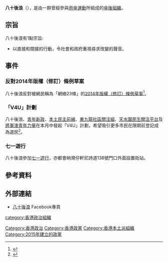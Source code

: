 {{Notability Unreferenced|time=2020-05-05T03:41:27+00:00}}
{{香港政黨表
|中文名稱=八十後浪
|英文名稱=80smomentum
|黨徽文件名 =  [[File:80_smomentum_Logo.jpg|200px]]
|色彩編碼=#FFDD33
|組織形式=
|註冊編號=
|主席=[[高天暉|高天暉]]
|創立=2015年3月23日
|總部=
|黨員人數=
|象徵顏色=[[黃色|黃色]]
|政黨口號=
|立法會議席={{Infobox political party/seats|0|70|hex=#FFDD33}}
|區議會議席={{Infobox political party/seats|0|458|hex=#FFDD33}}
|選舉委員會={{Infobox political party/seats|0|1200|hex=#FFDD33}}
|政治派系= [[本土派_(香港)|本土派]]
|意識形態= [[自由主義|自由主義]]<br>[[香港本土化運動|本土主義]]
|政治立场= [[中間偏左|中間偏左]]
|網站= {{facebook|80smomentum}}
}}
'''八十後浪'''（{{lang-en|80smomentum}}），是由一群曾經參與[[雨傘運動|雨傘運動]]所組成的[[傘後組織|傘後組織]]。

== 宗旨 ==
八十後浪有1點宗旨:
*以直接和間接的行動，令社會和政府重視尋求改變的聲音。

== 事件 ==
=== 反對2014年版權（修訂）條例草案 ===  
八十後浪反對被網民稱為「網絡23條」的[[2014年版權（修訂）條例草案|2014年版權（修訂）條例草案]]<ref>{{Cite web |url=http://tmhk.org/2015/12/%E5%9B%9B%E7%B5%84%E7%B9%94%E5%90%91%E4%BA%94%E5%BB%BA%E5%88%B6%E6%94%BF%E9%BB%A8%E9%81%9E%E3%80%8C%E5%94%94%E6%98%AF%E6%87%B6%E4%BA%BA%E5%8C%85%E3%80%8D-%E7%9B%BC%E8%AD%B0%E5%93%A1%E6%9B%B4%E4%BA%86/ |title=四組織向五建制政黨遞「唔是懶人包」 盼議員更了解網絡廿三條細節 要求盡快會面 |accessdate=2016-12-24 |archive-date=2016-10-23 |archive-url=https://web.archive.org/web/20161023075056/http://tmhk.org/2015/12/%e5%9b%9b%e7%b5%84%e7%b9%94%e5%90%91%e4%ba%94%e5%bb%ba%e5%88%b6%e6%94%bf%e9%bb%a8%e9%81%9e%e3%80%8c%e5%94%94%e6%98%af%e6%87%b6%e4%ba%ba%e5%8c%85%e3%80%8d-%e7%9b%bc%e8%ad%b0%e5%93%a1%e6%9b%b4%e4%ba%86/ |dead-url=no }}</ref>。
=== 「V4U」計劃 ===  
八十後浪、[[青年新政|青年新政]]、[[本土民主前線|本土民主前線]]、[[東九龍社區關注組|東九龍社區關注組]]、[[天水圍民生關注平台|天水圍民生關注平台]]及[[將軍澳青年力量|將軍澳青年力量]]在本月中發起「V4U」計劃，希望吸引更多市民在限期前登記成為選民<ref>{{Cite web |url=http://hk.apple.nextmedia.com/news/art/20160428/19589859 |title=教你登記做選民填表機三分鐘搞掂唔洗頭痕 |accessdate=2016-12-24 |archive-date=2016-09-07 |archive-url=https://web.archive.org/web/20160907144812/http://hk.apple.nextmedia.com/news/art/20160428/19589859 |dead-url=no }}</ref>。
=== 七一遊行 ===  
八十後浪參加[[七一遊行|七一遊行]]，亦都會晌灣仔軒尼詩道138號門口外面設置街站。

== 參考資料 ==
{{Reflist|2}}

== 外部連結 ==
{{commonscat|80smomentum}}
*[https://zh-hk.facebook.com/80smomentum/ 八十後浪] Facebook專頁

{{香港政黨}}
{{雨伞革命}}

[[Category:香港政治|Category:香港政治]]
[[Category:香港政黨|Category:香港政黨]]
[[category:香港政治組織|category:香港政治組織]]
[[Category:香港本土派組織|Category:香港本土派組織]]
[[Category:2015年建立的政黨|Category:2015年建立的政黨]]
